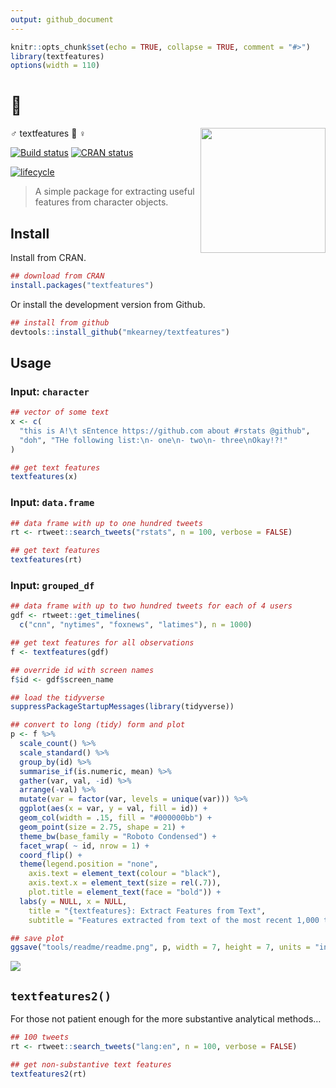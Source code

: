 ```yaml
---
output: github_document
---
```


```r
knitr::opts_chunk$set(echo = TRUE, collapse = TRUE, comment = "#>")
library(textfeatures)
options(width = 110)
```

# 👷
♂️ textfeatures 👷
♀️ <img src="man/figures/logo.png" width="200px" align="right" /> 

[![Build status](https://travis-ci.org/mkearney/textfeatures.svg?branch=master)](https://travis-ci.org/mkearney/textfeatures)
[![CRAN status](https://www.r-pkg.org/badges/version/textfeatures)](https://cran.r-project.org/package=textfeatures)

[![lifecycle](https://img.shields.io/badge/lifecycle-experimental-orange.svg)](https://www.tidyverse.org/lifecycle/#experimental)

> A simple package for extracting useful features from character objects.

## Install

Install from CRAN.

```r
## download from CRAN
install.packages("textfeatures")
```

Or install the development version from Github.

```r
## install from github
devtools::install_github("mkearney/textfeatures")
```

## Usage

### Input: `character`

```r
## vector of some text
x <- c(
  "this is A!\t sEntence https://github.com about #rstats @github",
  "doh", "THe following list:\n- one\n- two\n- three\nOkay!?!"
)

## get text features
textfeatures(x)
```

### Input: `data.frame`

```r
## data frame with up to one hundred tweets
rt <- rtweet::search_tweets("rstats", n = 100, verbose = FALSE)

## get text features
textfeatures(rt)
```

### Input: `grouped_df`

```r
## data frame with up to two hundred tweets for each of 4 users
gdf <- rtweet::get_timelines(
  c("cnn", "nytimes", "foxnews", "latimes"), n = 1000)

## get text features for all observations
f <- textfeatures(gdf)

## override id with screen names
f$id <- gdf$screen_name

## load the tidyverse
suppressPackageStartupMessages(library(tidyverse))

## convert to long (tidy) form and plot
p <- f %>%
  scale_count() %>%
  scale_standard() %>%
  group_by(id) %>%
  summarise_if(is.numeric, mean) %>%
  gather(var, val, -id) %>%
  arrange(-val) %>%
  mutate(var = factor(var, levels = unique(var))) %>%
  ggplot(aes(x = var, y = val, fill = id)) + 
  geom_col(width = .15, fill = "#000000bb") +
  geom_point(size = 2.75, shape = 21) + 
  theme_bw(base_family = "Roboto Condensed") + 
  facet_wrap( ~ id, nrow = 1) + 
  coord_flip() + 
  theme(legend.position = "none",
    axis.text = element_text(colour = "black"),
    axis.text.x = element_text(size = rel(.7)),
    plot.title = element_text(face = "bold")) + 
  labs(y = NULL, x = NULL,
    title = "{textfeatures}: Extract Features from Text",
    subtitle = "Features extracted from text of the most recent 1,000 tweets posted by each news media account")

## save plot
ggsave("tools/readme/readme.png", p, width = 7, height = 7, units = "in")
```

![](tools/readme/readme.png)



## `textfeatures2()`

For those not patient enough for the more substantive analytical methods...

```r
## 100 tweets
rt <- rtweet::search_tweets("lang:en", n = 100, verbose = FALSE)

## get non-substantive text features
textfeatures2(rt)
```
